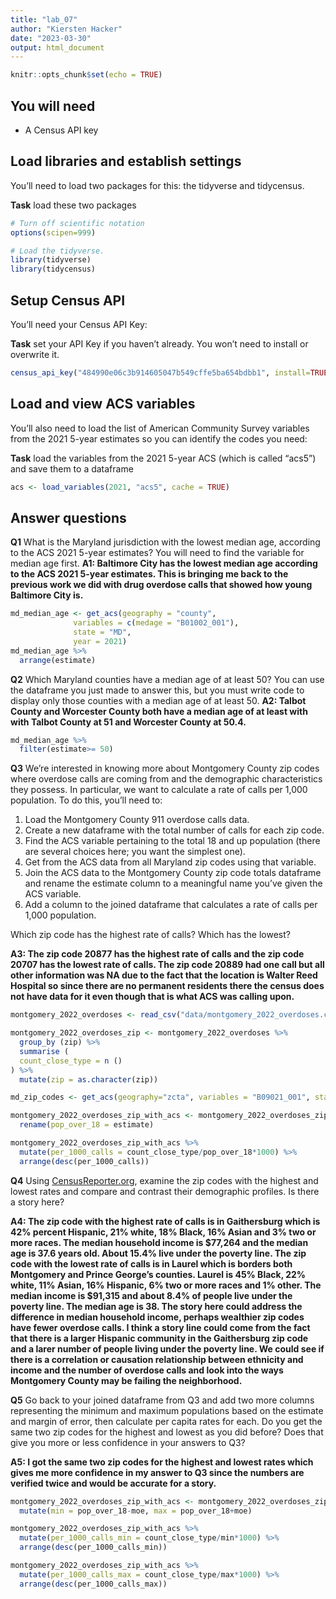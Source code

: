 ```yaml
---
title: "lab_07"
author: "Kiersten Hacker"
date: "2023-03-30"
output: html_document
---
```


```r
knitr::opts_chunk$set(echo = TRUE)
```

## You will need

-   A Census API key

## Load libraries and establish settings

You'll need to load two packages for this: the tidyverse and tidycensus.

**Task** load these two packages

```r
# Turn off scientific notation
options(scipen=999)

# Load the tidyverse.
library(tidyverse)
library(tidycensus)
```

## Setup Census API

You'll need your Census API Key:

**Task** set your API Key if you haven't already. You won't need to install or overwrite it.

```r
census_api_key("484990e06c3b914605047b549cffe5ba654bdbb1", install=TRUE)
```

## Load and view ACS variables

You'll also need to load the list of American Community Survey variables from the 2021 5-year estimates so you can identify the codes you need:

**Task** load the variables from the 2021 5-year ACS (which is called "acs5") and save them to a dataframe

```r
acs <- load_variables(2021, "acs5", cache = TRUE)
```

## Answer questions

**Q1** What is the Maryland jurisdiction with the lowest median age, according to the ACS 2021 5-year estimates? You will need to find the variable for median age first. 
**A1: Baltimore City has the lowest median age according to the ACS 2021 5-year estimates. This is bringing me back to the previous work we did with drug overdose calls that showed how young Baltimore City is.** 

```r
md_median_age <- get_acs(geography = "county",
              variables = c(medage = "B01002_001"),
              state = "MD",
              year = 2021)
md_median_age %>% 
  arrange(estimate)
```

**Q2** Which Maryland counties have a median age of at least 50? You can use the dataframe you just made to answer this, but you must write code to display only those counties with a median age of at least 50. 
**A2: Talbot County and Worcester County both have a median age of at least with with Talbot County at 51 and Worcester County at 50.4.** 

```r
md_median_age %>%
  filter(estimate>= 50)
```

**Q3** We're interested in knowing more about Montgomery County zip codes where overdose calls are coming from and the demographic characteristics they possess. In particular, we want to calculate a rate of calls per 1,000 population. To do this, you'll need to:

1. Load the Montgomery County 911 overdose calls data.
2. Create a new dataframe with the total number of calls for each zip code.
3. Find the ACS variable pertaining to the total 18 and up population (there are several choices here; you want the simplest one).
4. Get from the ACS data from all Maryland zip codes using that variable.
5. Join the ACS data to the Montgomery County zip code totals dataframe and rename the estimate column to a meaningful name you've given the ACS variable.
6. Add a column to the joined dataframe that calculates a rate of calls per 1,000 population.

Which zip code has the highest rate of calls? Which has the lowest?

**A3: The zip code 20877 has the highest rate of calls and the zip code 20707 has the lowest rate of calls. The zip code 20889 had one call but all other information was NA due to the fact that the location is Walter Reed Hospital so since there are no permanent residents there the census does not have data for it even though that is what ACS was calling upon.** 

```r
montgomery_2022_overdoses <- read_csv("data/montgomery_2022_overdoses.csv")

montgomery_2022_overdoses_zip <- montgomery_2022_overdoses %>%
  group_by (zip) %>%
  summarise (
  count_close_type = n ()
) %>%
  mutate(zip = as.character(zip))

md_zip_codes <- get_acs(geography="zcta", variables = "B09021_001", state='MD', year=2019)

montgomery_2022_overdoses_zip_with_acs <- montgomery_2022_overdoses_zip %>% left_join(md_zip_codes, by=c('zip'='GEOID')) %>%
  rename(pop_over_18 = estimate)

montgomery_2022_overdoses_zip_with_acs %>%
  mutate(per_1000_calls = count_close_type/pop_over_18*1000) %>%
  arrange(desc(per_1000_calls))

```

**Q4** Using [CensusReporter.org](https://censusreporter.org/), examine the zip codes with the highest and lowest rates and compare and contrast their demographic profiles. Is there a story here?

**A4: The zip code with the highest rate of calls is in Gaithersburg which is 42% percent Hispanic, 21% white, 18% Black, 16% Asian and 3% two or more races. The median household income is $77,264 and the median age is 37.6 years old. About 15.4% live under the poverty line. The zip code with the lowest rate of calls is in Laurel which is borders both Montgomery and Prince George's counties. Laurel is 45% Black, 22% white, 11% Asian, 16% Hispanic, 6% two or more races and 1% other. The median income is $91,315 and about 8.4% of people live under the poverty line. The median age is 38. The story here could address the difference in median household income, perhaps wealthier zip codes have fewer overdose calls. I think a story line could come from the fact that there is a larger Hispanic community in the Gaithersburg zip code and a larer number of people living under the poverty line. We could see if there is a correlation or causation relationship between ethnicity and income and the number of overdose calls and look into the ways Montgomery County may be failing the neighborhood.** 

**Q5** Go back to your joined dataframe from Q3 and add two more columns representing the minimum and maximum populations based on the estimate and margin of error, then calculate per capita rates for each. Do you get the same two zip codes for the highest and lowest as you did before? Does that give you more or less confidence in your answers to Q3?

**A5: I got the same two zip codes for the highest and lowest rates which gives me more confidence in my answer to Q3 since the numbers are verified twice and would be accurate for a story.** 

```r
montgomery_2022_overdoses_zip_with_acs <- montgomery_2022_overdoses_zip_with_acs %>%
  mutate(min = pop_over_18-moe, max = pop_over_18+moe)

montgomery_2022_overdoses_zip_with_acs %>%
  mutate(per_1000_calls_min = count_close_type/min*1000) %>%
  arrange(desc(per_1000_calls_min))

montgomery_2022_overdoses_zip_with_acs %>%
  mutate(per_1000_calls_max = count_close_type/max*1000) %>%
  arrange(desc(per_1000_calls_max))

```

